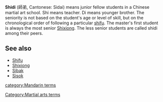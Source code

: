'''Shidi''' (&#24107;&#24351;, Cantonese: Sidai) means junior fellow students in a Chinese martial art school. Shi means teacher. Di means younger brother.  The seniority is not based on the student's age or level of skill, but on the chronological order of following a particular [[shifu]].  The master's first student is always the most senior [[Shixiong]].  The less senior students are called shidi among their peers.

==See also==
*[[Shifu]]
*[[Shixiong]]
*[[Sibak]]
*[[Sisok]]


{{ma-stub}}
[[Category:Martial arts terms]]
[[category:Mandarin terms]]